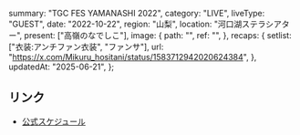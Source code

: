   summary: "TGC FES YAMANASHI 2022",
  category: "LIVE",
  liveType: "GUEST",
  date: "2022-10-22",
  region: "山梨",
  location: "河口湖ステラシアター",
  present: ["高嶺のなでしこ"],
  image: {
    path: "",
    ref: "",
  },
  recaps: {
    setlist: ["衣装:アンチファン衣装", "ファンサ"],
    url: "https://x.com/Mikuru_hositani/status/1583712942020624384",
  },
  updatedAt: "2025-06-21",
};

## リンク

- [公式スケジュール](https://takanenonadeshiko.jp/?p=468)
